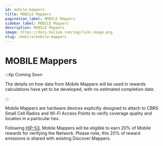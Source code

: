 ```yaml
---
id: mobile-mappers
title: MOBILE Mappers
pagination_label: MOBILE Mappers
sidebar_label: MOBILE Mappers
description: MOBILE Mappers
image: https://docs.helium.com/img/link-image.png
slug: /mobile/mobile-mappers
---
```



# MOBILE Mappers

<LegacyContentBanner />

:::tip Coming Soon

The details on how data from Mobile Mappers will be used in rewards calculations have 
yet to be developed, with no estimated completion date. 

:::

Mobile Mappers are hardware devices explicitly designed to attach to CBRS Small Cell Radios
and Wi-Fi Access Points to verify coverage quality and location in a particular hex.

Following [HIP-53](https://github.com/helium/HIP/blob/main/0053-mobile-dao.md), Mobile Mappers will
be eligible to earn 20% of Mobile rewards for verifying the Network. Please note, this 20% of reward
emissions is shared with existing Discover Mappers. 
